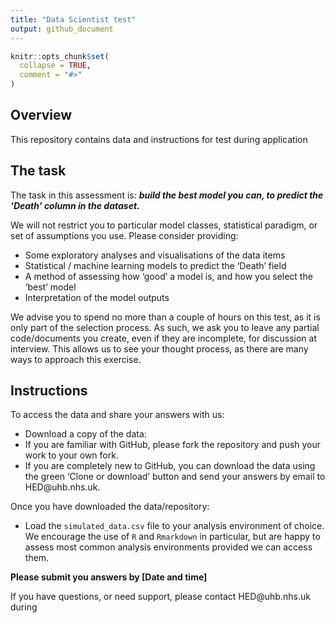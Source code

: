 ```yaml
---
title: "Data Scientist test"
output: github_document
---
```


```r
knitr::opts_chunk$set(
  collapse = TRUE,
  comment = "#>"
)
```

## Overview

This repository contains data and instructions for test during application

## The task

The task in this assessment is: 
___build the best model you can, to predict the 'Death' column in the dataset.___

We will not restrict you to particular model classes, statistical paradigm, or set of assumptions you use. 
Please consider providing:

+ Some exploratory analyses and visualisations of the data items
+ Statistical / machine learning models to predict the 'Death' field
+ A method of assessing how 'good' a model is, and how you select the 'best' model
+ Interpretation of the model outputs

We advise you to spend no more than a couple of hours on this test, as it is only part of the selection process.  As such, we ask you to leave any partial code/documents you create, even if they are incomplete, for discussion at interview.  This allows us to see your thought process, as there are many ways to approach this exercise.

## Instructions 

To access the data and share your answers with us:

+ Download a copy of the data:
 + If you are familiar with GitHub, please fork the repository and push your work to your own fork.
 + If you are completely new to GitHub, you can download the data using the green 'Clone or download' button and send your answers by email to HED@uhb.nhs.uk.

Once you have downloaded the data/repository:

+ Load the `simulated_data.csv` file to your analysis environment of choice.  We encourage the use of `R` and `Rmarkdown` in particular, but are happy to assess most common analysis environments provided we can access them.


__Please submit you answers by  [Date and time]__


If you have questions, or need support, please contact HED@uhb.nhs.uk during 